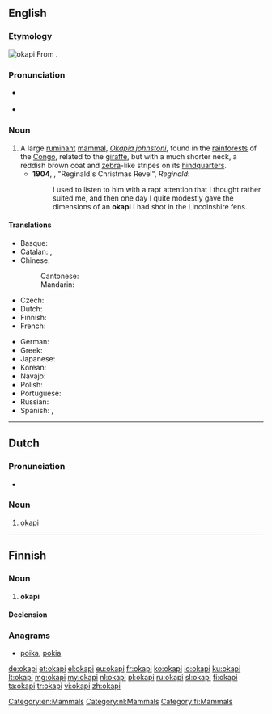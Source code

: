 {{also|Okapi}}
==English==
{{wikipedia}}

===Etymology===
[[Image:Okapi2.jpg|thumb|okapi]]
From {{etyl|mxh|en}} {{term|okapi|lang=mxh}}.

===Pronunciation===
* {{a|South Africa}} {{IPA|/əʊˈkɑːpi/}}
* {{a|UK}} {{IPA|/ə(ʊ)ˈkɑːpi/}}

===Noun===
{{en-noun}}

# A large [[ruminant]] [[mammal]], ''[[Okapia johnstoni]]'', found in the [[rainforest]]s of the [[Congo]], related to the [[giraffe]], but with a much shorter neck, a reddish brown coat and [[zebra]]-like stripes on its [[hindquarters]].
#* '''1904''', {{w|Saki|‘Saki’}}, "Reginald's Christmas Revel", ''Reginald'':
#*: I used to listen to him with a rapt attention that I thought rather suited me, and then one day I quite modestly gave the dimensions of an '''okapi''' I had shot in the Lincolnshire fens.

====Translations====
{{trans-top|Large ruminant mammal}}
* Basque: {{t+|eu|okapi}}
* Catalan: {{t|ca|ocapi|m}}, {{t|ca|okapi|m}}
* Chinese:
*: Cantonese: {{t|yue|㺢㹢狓|tr=fok3ga1pei4}}
*: Mandarin: {{t+|cmn|㺢㹢狓|tr=huòjiāpí}}
* Czech: {{t|cs|okapi}}
* Dutch: {{t+|nl|okapi|m}}
* Finnish: {{t+|fi|okapi}}
* French: {{t+|fr|okapi|m}}
{{trans-mid}}
* German: {{t+|de|Okapi|n}}
* Greek: {{t+|el|οκαπία}}
* Japanese: {{t|ja|オカピ|tr=okapi}}
* Korean: {{t|ko|오카피|tr=okapi}}
* Navajo: {{t|nv|bijáád noodǫ́ǫzii}}
* Polish: {{t+|pl|okapi}}
* Portuguese: {{t|pt|ocapi|m}}
* Russian: {{t+|ru|окапи|m|tr=okápi}}
* Spanish: {{t|es|okapi|m}}, {{t|es|ocapi|m}}
{{trans-bottom}}

[[Category:en:Mammals]]

----

==Dutch==

===Pronunciation===
* {{audio|Nl-okapi.ogg|Audio}}
{{hyphenation|oka|pi|lang=nl}}
===Noun===
{{nl-noun|m|-'s|okapietje}}

# [[okapi#English|okapi]]

[[Category:nl:Mammals]]

----

==Finnish==

===Noun===
{{fi-noun}}

# '''okapi'''

====Declension====
{{fi-decl-risti|okap|||a}}

===Anagrams===
* [[poika#Finnish|poika]], [[pokia#Finnish|pokia]]

[[Category:fi:Mammals]]

[[de:okapi]]
[[et:okapi]]
[[el:okapi]]
[[eu:okapi]]
[[fr:okapi]]
[[ko:okapi]]
[[io:okapi]]
[[ku:okapi]]
[[lt:okapi]]
[[mg:okapi]]
[[my:okapi]]
[[nl:okapi]]
[[pl:okapi]]
[[ru:okapi]]
[[sl:okapi]]
[[fi:okapi]]
[[ta:okapi]]
[[tr:okapi]]
[[vi:okapi]]
[[zh:okapi]]
